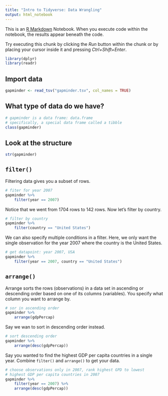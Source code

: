 ```yaml
---
title: "Intro to Tidyverse: Data Wrangling"
output: html_notebook
---
```


This is an [R Markdown](http://rmarkdown.rstudio.com) Notebook. When you execute code within the notebook, the results appear beneath the code. 

Try executing this chunk by clicking the *Run* button within the chunk or by placing your cursor inside it and pressing *Ctrl+Shift+Enter*. 

```r
library(dplyr)
library(readr)
```


## Import data

```r
gapminder <- read_tsv("gapminder.tsv", col_names = TRUE)
```


## What type of data do we have?

```r
# gapminder is a data frame: data.frame
# specifically, a special data frame called a tibble
class(gapminder)
```


## Look at the structure

```r
str(gapminder)
```


## `filter()`

Filtering data gives you a subset of rows. 

```r
# fiter for year 2007
gapminder %>%
    filter(year == 2007)
```

Notice that we went from 1704 rows to 142 rows. Now let's filter by country.

```r
# filter by country
gapminder %>%
    filter(country == "United States")
```

We can also specify multiple conditions in a filter. Here, we only want the single observation for the year 2007 where the country is the United States.

```r
# get datapoint: year 2007, USA
gapminder %>%
    filter(year == 2007, country == "United States")
```


## `arrange()`

Arrange sorts the rows (observations) in a data set in ascending or descending order based on one of its columns (variables). You specify what column you want to arrange by.

```r
# sor in ascending order
gapminder %>%
    arrange(gdpPercap)
```

Say we wan to sort in descending order instead.

```r
# sort descending order
gapminder %>%
    arrange(desc(gdpPercap))
```

Say you wanted to find the highest GDP per capita countries in a single year. Combine `filter()` and `arrange()` to get your data.

```r
# choose observations only in 2007, rank highest GPD to lowest
# highest GDP per capita countries in 2007 
gapminder %>%
    filter(year == 2007) %>%
    arrange(desc(gdpPercap))
```

```r

```

